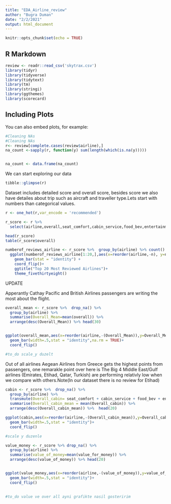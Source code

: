 ```yaml
---
title: "EDA_Airline_review"
author: "Bugra Duman"
date: "2/2/2021"
output: html_document
---
```


```r
knitr::opts_chunk$set(echo = TRUE)

```

## R Markdown


```r
review <- readr::read_csv('skytrax.csv')
library(tidyr)
library(tidyverse)
library(tidytext)
library(tm)
library(stringi)
library(ggthemes)
library(scorecard)
```

## Including Plots

You can also embed plots, for example:

```r
#Cleaning NAs
#Cleaning NAs
r<- review[complete.cases(review$airline),]
na_count <-sapply(r, function(y) sum(length(which(is.na(y)))))


na_count <- data.frame(na_count)


```

We can start exploring our data
```r

tibble::glimpse(r)

```
Dataset includes detailed score and overall score, besides score we also have detailes about trip such as aircraft and traveller type.Lets start with numbers than categorical values.




```r
r <- one_hot(r,var_encode = 'recommended')

r_score <- r %>%
  select(airline,overall,seat_comfort,cabin_service,food_bev,entertainment,ground_service,value_for_money)

head(r_score)
table(r_score$overall)
```


```r
numberof_reviews_airline <- r_score %>%  group_by(airline) %>% count() %>% dplyr::arrange(desc(n)) 
  ggplot(numberof_reviews_airline[1:20,],aes(x=reorder(airline,-n), y=n)) + 
    geom_bar(stat = "identity") +
    coord_flip()+
    ggtitle("Top 20 Most Reviewed Airlines")+
    theme_fivethirtyeight()
```

UPDATE

Apperantly Cathay Pacific and British Airlines passengers are writing the most about the flight.



```r
overall_mean <- r_score %>%  drop_na() %>% 
  group_by(airline) %>% 
  summarise(Overall_Mean=mean(overall)) %>% 
  arrange(desc(Overall_Mean)) %>% head(30)


ggplot(overall_mean,aes(x=reorder(airline,-(Overall_Mean)),y=Overall_Mean),na.rm = TRUE)+
  geom_bar(width=.5,stat = "identity",na.rm = TRUE)+
  coord_flip()

#to_do scale_y duzelt


```

Out of all airlines Aegean Airlines from Greece gets the highest points from passengers, one remarakle point over here is The Big 4 Middle East/Gulf airlines (Emirates, Etihad, Qatar, Turkish) are performing relativly low when we compare with others.Note(In our dataset there is no review for Etihad)





```r
cabin <- r_score %>%  drop_na() %>% 
  group_by(airline) %>% 
  transmute(Overall_cabin= seat_comfort + cabin_service + food_bev + entertainment)%>%
  summarise(Overall_cabin_mean = mean(Overall_cabin)) %>%
  arrange(desc(Overall_cabin_mean)) %>%  head(20)

ggplot(cabin,aes(x=reorder(airline,-(Overall_cabin_mean)),y=Overall_cabin_mean))+
  geom_bar(width=.5,stat = "identity")+
  coord_flip()

#scale y duzenle

```

```r

value_money <- r_score %>% drop_na() %>%  
  group_by(airline) %>% 
  summarise(value_of_money=mean(value_for_money)) %>% 
  arrange(desc(value_of_money)) %>% head(20)


ggplot(value_money,aes(x=reorder(airline,-(value_of_money)),y=value_of_money))+
  geom_bar(width=.5,stat = "identity")+
  coord_flip()
  

#to_do value ve over all ayni grafikte nasil gosteririm


```


```r


```
